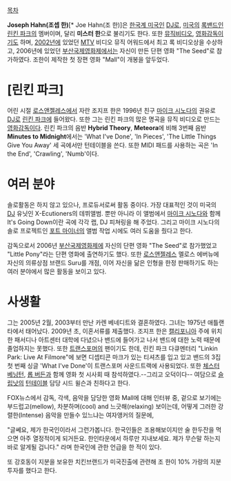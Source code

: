 [[목차]]

'''Joseph Hahn(조셉 한)'''[* Joe Hahn(조 한)]은 [[한국계 미국인]] [[DJ]]로, [[미국]]의 [[록밴드]]인 [[린킨 파크]]의 멤버이며, 달리 '''미스터 한'''으로 불리기도 한다. 또한 [[뮤직비디오]], [[영화감독]]이기도 하며, [[2002년]]에 있었던 [[MTV]] 비디오 뮤직 어워드에서 최고 록 비디오상을 수상하고, 2006년에 있었던 [[부산국제영화제]]에서는 자신이 만든 단편 영화 "The Seed"로 참가하였다. 조한이 제작한 첫 장편 영화 "Mall"이 개봉을 앞두었다.

= [린킨 파크] =
어린 시절 [[로스앤젤레스]]에서 자란 조지프 한은 1996년 친구 [[마이크 시노다]]의 권유로 [[DJ]]로 [[린킨 파크]]에 들어왔다. 또한 그는 린킨 파크의 많은 명곡을 뮤직 비디오로 만드는 [[영화감독]]이다. 
린킨 파크의 음반 '''Hybrid Theory''', '''Meteora'''에 비해 3번째 음반 '''Minutes to Midnight'''에서는 'What I've Done', 'In Pieces', 'The Little Things Give You Away' 세 곡에서만 턴테이블을 쓴다. 또한 MIDI 패드를 사용하는 곡은 'In the End', 'Crawling', 'Numb'이다.

= 여러 분야 =
솔로활동은 하지 않고 있으나, 프로듀서로써 활동 중이다. 가장 대표적인 것이 미국의 [[DJ]] 유닛인 X-Ecutioners의 데뷔앨범. 뿐만 아니라 이 앨범에서 [[마이크 시노다]]와 함께 It's Going Down이란 곡에 각각 랩, DJ 피쳐링을 해 주었다. 그리고 마이크 시노다의 솔로 프로젝트인 [[포트 마이너]]의 앨범 작업 시에도 여러 도움을 줬다고 한다.

감독으로서 2006년 [[부산국제영화제]]에 자신의 단편 영화 "The Seed"로 참가했었고 "Little Pony"라는 단편 영화에 출연하기도 했다. 또한 [[로스앤젤레스]] 멜로스 에버뉴에 자신의 의류상점 브랜드 Suru를 개점, 이어 자신을 닮은 인형을 한정 판매하기도 하는 여러 분야에서 많은 활동을 보이고 있다.

= 사생활 =
그는 2005년 2월, 2003부터 만난 카렌 베네디트와 결혼하였다. 그녀는 1975년 애틀랜타에서 태어났다. 2009년 초, 이혼서류를 제출했다. 조지프 한은 [[캘리포니아]] 주에 위치한 패서디나 아트센터 대학에 다녔으나 밴드에 들어가고 나서 밴드에 대한 노력 때문에 졸업하지는 못했다. 또한 [[트랜스포머]]의 팬이기도 한데, 린킨 파크 다큐멘터리 "Linkin Park: Live At Filmore"에 보면 디셉티콘 마크가 있는 티셔츠를 입고 있고 밴드의 3집 첫 번째 싱글 'What I've Done'이 트랜스포머 사운드트랙에 사용되었다. 또한 [[체스터 베닝턴]], [[롭 버든]]과 함께 영화 첫 시사회 때 참석하였다.--그리고 오덕이다-- 
여담으로 [[슬립낫]]의 [[턴테이블]] 담당 시드 윌슨과 친하다고 한다.

FOX뉴스에서 감독, 각색, 음악을 담당한 영화 Mall에 대해 인터뷰 중, 겉으로 보기에는 부드럽고(mellow), 차분하며(cool) and 느긋해(relaxing) 보이는데, 어떻게 그러한 강렬한(Intense) 음악을 만들수 있느냐는 여자앵커의 질문에,

"글쎄요, 제가 한국인이라서 그런가봅니다. 한국인들은 조용해보이지만 술 한두잔을 먹으면 아주 열정적이게 되거든요. 한인타운에서 하루만 지내보세요. 제가 무슨말 하는지 바로 알게될 겁니다." 라며 한국인에 관한 언급을 한 적이 있다.

또 강호동이 지분을 보유한 치킨브랜드가 미국진출에 관련해 조 한이 10% 가량의 지분 투자를 했다고 한다.
